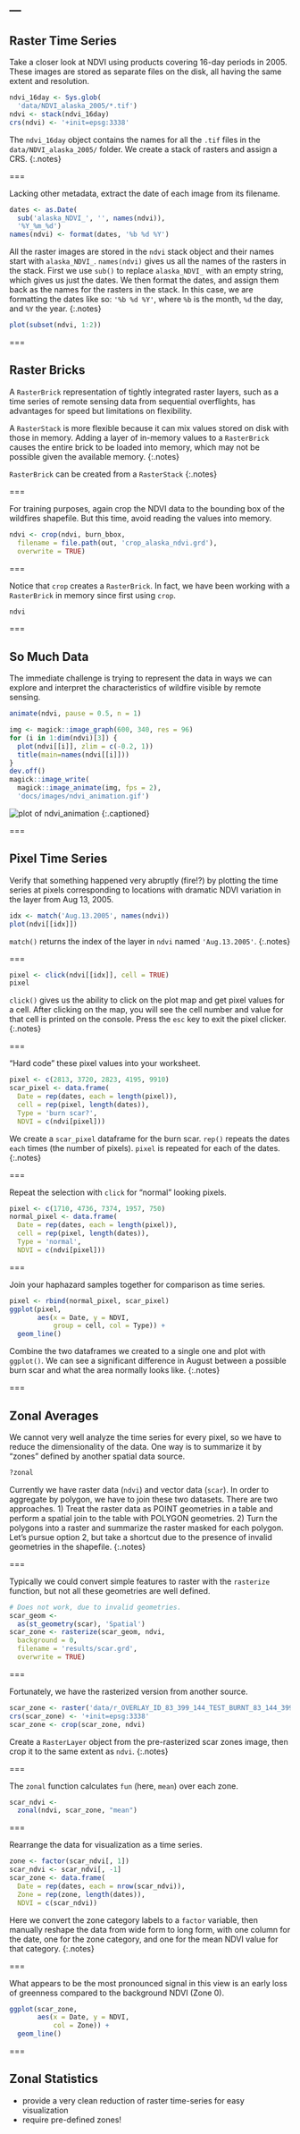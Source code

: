 ---
---

## Raster Time Series

Take a closer look at NDVI using products covering 16-day periods in 2005. These
images are stored as separate files on the disk, all having the same extent and
resolution.

```r
ndvi_16day <- Sys.glob(
  'data/NDVI_alaska_2005/*.tif')
ndvi <- stack(ndvi_16day)
crs(ndvi) <- '+init=epsg:3338'
```
The `ndvi_16day` object contains the names for all the `.tif` files in the `data/NDVI_alaska_2005/` folder.
We create a stack of rasters and assign a CRS.
{:.notes}

===

Lacking other metadata, extract the date of each image from its filename.

```r
dates <- as.Date(
  sub('alaska_NDVI_', '', names(ndvi)),
  '%Y_%m_%d')
names(ndvi) <- format(dates, '%b %d %Y')
```
All the raster images are stored in the `ndvi` stack object and their names start
with `alaska_NDVI_`.
`names(ndvi)` gives us all the names of the rasters in the stack.
First we use `sub()` to replace `alaska_NDVI_` with an empty string, which gives us just the dates.
We then format the dates, and assign them back as the names for the rasters in the stack.
In this case, we are formatting the dates like so: `'%b %d %Y'`, where `%b` is the month, `%d` the day, and `%Y` the year.
{:.notes}

```r
plot(subset(ndvi, 1:2))
```

===

## Raster Bricks

A `RasterBrick` representation of tightly integrated raster layers, such as a
time series of remote sensing data from sequential overflights, has advantages
for speed but limitations on flexibility.

A `RasterStack` is more flexible because it can mix values stored on disk with
those in memory. Adding a layer of in-memory values to a `RasterBrick` causes the
entire brick to be loaded into memory, which may not be possible given the
available memory.
{:.notes}

`RasterBrick` can be created from a `RasterStack`
{:.notes}

===

For training purposes, again crop the NDVI data to the bounding box of the
wildfires shapefile. But this time, avoid reading the values into memory.

```r
ndvi <- crop(ndvi, burn_bbox,
  filename = file.path(out, 'crop_alaska_ndvi.grd'),
  overwrite = TRUE)
```

===

Notice that `crop` creates a `RasterBrick`. In fact, we have been working with a
`RasterBrick` in memory since first using `crop`.

```r
ndvi
```

===

## So Much Data

The immediate challenge is trying to represent the data in ways we can explore
and interpret the characteristics of wildfire visible by remote sensing.

```r
animate(ndvi, pause = 0.5, n = 1)
```
```r
img <- magick::image_graph(600, 340, res = 96)
for (i in 1:dim(ndvi)[3]) {
  plot(ndvi[[i]], zlim = c(-0.2, 1))
  title(main=names(ndvi[[i]]))
}
dev.off()
magick::image_write(
  magick::image_animate(img, fps = 2),
  'docs/images/ndvi_animation.gif')
```
![plot of ndvi_animation]({% include asset.html path="images/ndvi_animation.gif" %})
{:.captioned}

===

## Pixel Time Series

Verify that something happened very abruptly (fire!?) by plotting the time
series at pixels corresponding to locations with dramatic NDVI variation in the
layer from Aug 13, 2005.

```r
idx <- match('Aug.13.2005', names(ndvi))
plot(ndvi[[idx]])
```
`match()` returns the index of the layer in `ndvi` named `'Aug.13.2005'`.
{:.notes}


===

```r
pixel <- click(ndvi[[idx]], cell = TRUE)
pixel
```
`click()` gives us the ability to click on the plot map and get pixel values for a cell.
After clicking on the map, you will see the cell number and value for that cell is printed on the console. 
Press the `esc` key to exit the pixel clicker. 
{:.notes}

===

"Hard code" these pixel values into your worksheet.

```r
pixel <- c(2813, 3720, 2823, 4195, 9910)
scar_pixel <- data.frame(
  Date = rep(dates, each = length(pixel)),
  cell = rep(pixel, length(dates)),
  Type = 'burn scar?',
  NDVI = c(ndvi[pixel]))
```
We create a `scar_pixel` dataframe for the burn scar. `rep()` repeats the dates  `each` times (the number of pixels). 
`pixel` is repeated for each of the dates.
{:.notes}

===

Repeat the selection with `click` for "normal" looking pixels.

```r
pixel <- c(1710, 4736, 7374, 1957, 750)
normal_pixel <- data.frame(
  Date = rep(dates, each = length(pixel)),
  cell = rep(pixel, length(dates)),
  Type = 'normal',
  NDVI = c(ndvi[pixel]))
```

===

Join your haphazard samples together for comparison as time series.

```r
pixel <- rbind(normal_pixel, scar_pixel)
ggplot(pixel,
       aes(x = Date, y = NDVI,
           group = cell, col = Type)) +
  geom_line()
```

Combine the two dataframes we created to a single one and plot with `ggplot()`.
We can see a significant difference in August between a possible burn scar and what the area normally looks like.
{:.notes}

===

## Zonal Averages

We cannot very well analyze the time series for every pixel, so we have to reduce
the dimensionality of the data. One way is to summarize it by "zones" defined by
another spatial data source.

```r
?zonal
```

Currently we have raster data (`ndvi`) and vector data (`scar`). In order to
aggregate by polygon, we have to join these two datasets. There are two
approaches. 1) Treat the raster data as POINT geometries in a table and perform
a spatial join to the table with POLYGON geometries. 2) Turn the polygons into a
raster and summarize the raster masked for each polygon. Let's pursue option 2,
but take a shortcut due to the presence of invalid geometries in the shapefile.
{:.notes}

===

Typically we could convert simple features to raster with the `rasterize`
function, but not all these geometries are well defined.

```r
# Does not work, due to invalid geometries.
scar_geom <-
  as(st_geometry(scar), 'Spatial')
scar_zone <- rasterize(scar_geom, ndvi,
  background = 0,
  filename = 'results/scar.grd',
  overwrite = TRUE)
```

===

Fortunately, we have the rasterized version from another source.

```r
scar_zone <- raster('data/r_OVERLAY_ID_83_399_144_TEST_BURNT_83_144_399_reclassed.tif')
crs(scar_zone) <- '+init=epsg:3338'
scar_zone <- crop(scar_zone, ndvi)
```

Create a `RasterLayer` object from the pre-rasterized scar zones image, then 
crop it to the same extent as `ndvi`.
{:.notes}

===

The `zonal` function calculates `fun` (here, `mean`) over each zone.

```r
scar_ndvi <-
  zonal(ndvi, scar_zone, "mean")
```

===

Rearrange the data for visualization as a time series.

```r
zone <- factor(scar_ndvi[, 1])
scar_ndvi <- scar_ndvi[, -1]
scar_zone <- data.frame(
  Date = rep(dates, each = nrow(scar_ndvi)),
  Zone = rep(zone, length(dates)),
  NDVI = c(scar_ndvi))
```

Here we convert the zone category labels to a `factor` variable, then
manually reshape the data from wide form to long form, with one column
for the date, one for the zone category, and one for the mean NDVI value
for that category.
{:.notes}

===

What appears to be the most pronounced signal in this view is an early loss of
greenness compared to the background NDVI (Zone 0).

```r
ggplot(scar_zone,
       aes(x = Date, y = NDVI,
           col = Zone)) +
  geom_line()
```

===

## Zonal Statistics

- provide a very clean reduction of raster time-series for easy visualization
- require pre-defined zones!
